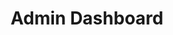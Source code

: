 ---
title: Admin Dashboard
description: Admin dashboards are used for managing and monitoring various aspects of your application. They provide insights into user activity, system performance, and other key metrics.
root: dashboards
---